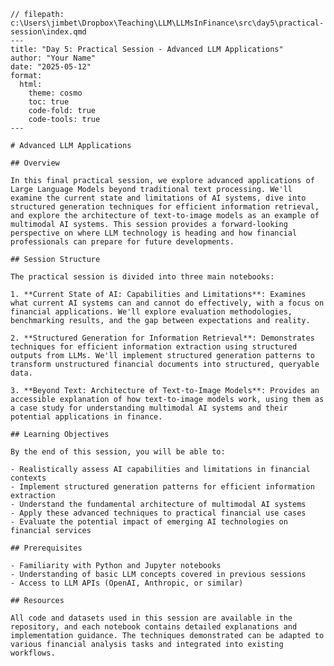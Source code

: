 ```quarto
// filepath: c:\Users\jimbet\Dropbox\Teaching\LLM\LLMsInFinance\src\day5\practical-session\index.qmd
---
title: "Day 5: Practical Session - Advanced LLM Applications"
author: "Your Name"
date: "2025-05-12"
format:
  html:
    theme: cosmo
    toc: true
    code-fold: true
    code-tools: true
---

# Advanced LLM Applications

## Overview

In this final practical session, we explore advanced applications of Large Language Models beyond traditional text processing. We'll examine the current state and limitations of AI systems, dive into structured generation techniques for efficient information retrieval, and explore the architecture of text-to-image models as an example of multimodal AI systems. This session provides a forward-looking perspective on where LLM technology is heading and how financial professionals can prepare for future developments.

## Session Structure

The practical session is divided into three main notebooks:

1. **Current State of AI: Capabilities and Limitations**: Examines what current AI systems can and cannot do effectively, with a focus on financial applications. We'll explore evaluation methodologies, benchmarking results, and the gap between expectations and reality.

2. **Structured Generation for Information Retrieval**: Demonstrates techniques for efficient information extraction using structured outputs from LLMs. We'll implement structured generation patterns to transform unstructured financial documents into structured, queryable data.

3. **Beyond Text: Architecture of Text-to-Image Models**: Provides an accessible explanation of how text-to-image models work, using them as a case study for understanding multimodal AI systems and their potential applications in finance.

## Learning Objectives

By the end of this session, you will be able to:

- Realistically assess AI capabilities and limitations in financial contexts
- Implement structured generation patterns for efficient information extraction
- Understand the fundamental architecture of multimodal AI systems
- Apply these advanced techniques to practical financial use cases
- Evaluate the potential impact of emerging AI technologies on financial services

## Prerequisites

- Familiarity with Python and Jupyter notebooks
- Understanding of basic LLM concepts covered in previous sessions
- Access to LLM APIs (OpenAI, Anthropic, or similar)

## Resources

All code and datasets used in this session are available in the repository, and each notebook contains detailed explanations and implementation guidance. The techniques demonstrated can be adapted to various financial analysis tasks and integrated into existing workflows.
```
